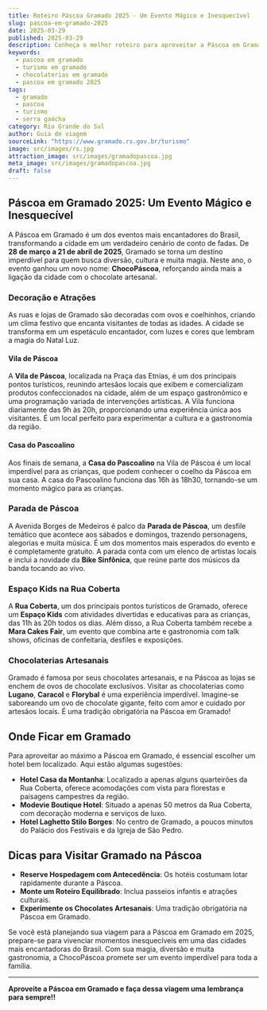 ```yaml
---
title: Roteiro Páscoa Gramado 2025 - Um Evento Mágico e Inesquecível
slug: pascoa-em-gramado-2025
date: 2025-03-29
published: 2025-03-29
description: Conheça o melhor roteiro para aproveitar a Páscoa em Gramado, um evento cheio de magia, diversão e chocolate artesanal.
keywords:
  - pascoa em gramado
  - turismo em gramado
  - chocolaterias em gramado
  - pascoa em gramado 2025
tags:
  - gramado
  - pascoa
  - turismo
  - serra gaúcha
category: Rio Grande do Sul
author: Guia de viagem
sourceLink: "https://www.gramado.rs.gov.br/turismo"
image: src/images/rs.jpg
attraction_image: src/images/gramadopascoa.jpg
meta_image: src/images/gramadopascoa.jpg
draft: false
---
```



## Páscoa em Gramado 2025: Um Evento Mágico e Inesquecível

A Páscoa em Gramado é um dos eventos mais encantadores do Brasil, transformando a cidade em um verdadeiro cenário de conto de fadas. De **28 de março a 21 de abril de 2025**, Gramado se torna um destino imperdível para quem busca diversão, cultura e muita magia. Neste ano, o evento ganhou um novo nome: **ChocoPáscoa**, reforçando ainda mais a ligação da cidade com o chocolate artesanal.


### Decoração e Atrações

As ruas e lojas de Gramado são decoradas com ovos e coelhinhos, criando um clima festivo que encanta visitantes de todas as idades. A cidade se transforma em um espetáculo encantador, com luzes e cores que lembram a magia do Natal Luz.

#### Vila de Páscoa

A **Vila de Páscoa**, localizada na Praça das Etnias, é um dos principais pontos turísticos, reunindo artesãos locais que exibem e comercializam produtos confeccionados na cidade, além de um espaço gastronômico e uma programação variada de intervenções artísticas. A Vila funciona diariamente das 9h às 20h, proporcionando uma experiência única aos visitantes. É um local perfeito para experimentar a cultura e a gastronomia da região.

#### Casa do Pascoalino

Aos finais de semana, a **Casa do Pascoalino** na Vila de Páscoa é um local imperdível para as crianças, que podem conhecer o coelho da Páscoa em sua casa. A casa do Pascoalino funciona das 16h às 18h30, tornando-se um momento mágico para as crianças.

### Parada de Páscoa

A Avenida Borges de Medeiros é palco da **Parada de Páscoa**, um desfile temático que acontece aos sábados e domingos, trazendo personagens, alegorias e muita música. É um dos momentos mais esperados do evento e é completamente gratuito. A parada conta com um elenco de artistas locais e inclui a novidade da **Bike Sinfônica**, que reúne parte dos músicos da banda tocando ao vivo.

### Espaço Kids na Rua Coberta

A **Rua Coberta**, um dos principais pontos turísticos de Gramado, oferece um **Espaço Kids** com atividades divertidas e educativas para as crianças, das 11h às 20h todos os dias. Além disso, a Rua Coberta também recebe a **Mara Cakes Fair**, um evento que combina arte e gastronomia com talk shows, oficinas de confeitaria, desfiles e exposições.

### Chocolaterias Artesanais

Gramado é famosa por seus chocolates artesanais, e na Páscoa as lojas se enchem de ovos de chocolate exclusivos. Visitar as chocolaterias como **Lugano**, **Caracol** e **Florybal** é uma experiência imperdível. Imagine-se saboreando um ovo de chocolate gigante, feito com amor e cuidado por artesãos locais. É uma tradição obrigatória na Páscoa em Gramado!


## Onde Ficar em Gramado

Para aproveitar ao máximo a Páscoa em Gramado, é essencial escolher um hotel bem localizado. Aqui estão algumas sugestões:

- **Hotel Casa da Montanha**: Localizado a apenas alguns quarteirões da Rua Coberta, oferece acomodações com vista para florestas e paisagens campestres da região.
- **Modevie Boutique Hotel**: Situado a apenas 50 metros da Rua Coberta, com decoração moderna e serviços de luxo.
- **Hotel Laghetto Stilo Borges**: No centro de Gramado, a poucos minutos do Palácio dos Festivais e da Igreja de São Pedro.

## Dicas para Visitar Gramado na Páscoa

- **Reserve Hospedagem com Antecedência**: Os hotéis costumam lotar rapidamente durante a Páscoa.
- **Monte um Roteiro Equilibrado**: Inclua passeios infantis e atrações culturais.
- **Experimente os Chocolates Artesanais**: Uma tradição obrigatória na Páscoa em Gramado.

Se você está planejando sua viagem para a Páscoa em Gramado em 2025, prepare-se para vivenciar momentos inesquecíveis em uma das cidades mais encantadoras do Brasil. Com sua magia, diversão e muita gastronomia, a ChocoPáscoa promete ser um evento imperdível para toda a família.

---

**Aproveite a Páscoa em Gramado e faça dessa viagem uma lembrança para sempre!!**